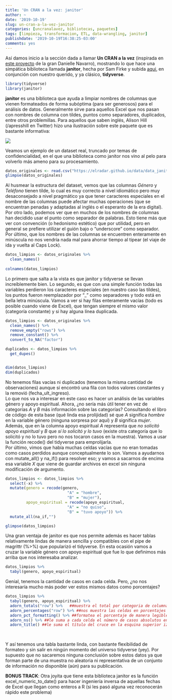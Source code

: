 ```yaml
---
title: 'Un CRAN a la vez: janitor'
author: ~
date: '2019-10-19'
slug: un-cran-a-la-vez-janitor
categories: [uncranalavez, bibliotecas, paquetes]
tags: [limpieza, transformacion, ETL, data-wrangling, janitor]
publishdate: '2019-10-19T16:38:25-03:00'
comments: yes
---
```


Así damos inicio a la sección dada a llamar **Un CRAN a la vez** (inspirada en [este proyecto](https://djnavarro.net/post/a-random-walk-on-cran/) de la gran Danielle Navarro), mostrando lo que hace una simpática biblioteca llamada **janitor**, hecha por Sam Firke y subida [aqui](https://github.com/sfirke/janitor), en conjunción con nuestro querido, y ya clásico, **tidyverse**.


```r

library(tidyverse)
library(janitor)

```

**janitor** es una biblioteca que ayuda a limpiar nombres de columnas que vienen formateados de forma subóptima (para ser generosos) para el análisis de datos. Generalmente sirve para aquellos Excel que nos pasan con nombres de columna con tildes, puntos como separadores, duplicados, entre otros problemillas. Para aquellos que saben inglés, Alison Hill (/apresshill en Twitter) hizo una ilustración sobre este paquete que es bastante informativa:


![](https://pbs.twimg.com/media/ED1UxS4U8AEh31k?format=jpg&name=medium)


Veamos un ejemplo de un dataset real, truncado por temas de confidencialidad, en el que una biblioteca como janitor nos vino al pelo para volverlo más ameno para su procesamiento.


```r


datos_originales <- read.csv("https://elradar.github.io/data/data_janitor.csv", encoding = "latin1")
glimpse(datos_originales)

```

Al husmear la estructura del dataset, vemos que las columnas *Género* y *Teléfono* tienen tilde, lo cual es muy correcto a nivel idiomático pero muy desaconsejado a nivel pragmático ya que tener caracteres especiales en el nombre de  las columnas puede afectar muchas operaciones (que se encuentran penadas y adaptadas al inglés o el esperanto de la era digital). <br/>
Por otro lado, podemos ver que en muchos de los nombres de columnas han decidido usar el punto como separador de palabras. Esto tiene más que ver con convención (o hedonismo estético) que por utilidad, pero en general se prefiere utilizar el guión bajo o "underscore" como separador. Por último, que los nombres de las columnas se encuentren enteramente en minúscula no nos vendría nada mal para ahorrar tiempo al tipear (el viaje de ida y vuelta al Caps Lock).

```r

datos_limpios <- datos_originales %>% 
  clean_names()
  
colnames(datos_limpios)

```

 Lo primero que salta a la vista es que janitor y tidyverse se llevan increíblemente bien. Lo segundo, es que con una simple función todas las variables perdieron los caracteres especiales (en nuestro caso las tildes), los puntos fueron reemplazador por "_" como separadores y todo está en bella letra minúscula.
 Vamos a ver si hay filas enteramente vacías (todo es posible cuando viene de Excel), que tengan siempre el mismo valor (categoría constante) y si hay alguna línea duplicada.
 
```r

datos_limpios <- datos_originales %>% 
  clean_names() %>% 
  remove_empty("rows") %>% 
  remove_constant() %>% 
  convert_to_NA("factor")

duplicados <- datos_limpios %>% 
  get_dupes()


dim(datos_limpios)
dim(duplicados)

```
 
No tenemos filas vacías ni duplicados (tenemos la misma cantidad de observaciones) aunque sí encontró una fila con todos valores constantes y la removió (fecha_ult_ingreso). <br/>
Lo que nos va a interesar en este caso es hacer un análisis de las variables género y apoyo espiritual. Ahora, ¿no sería más útil tener en vez de categorías *A* y *B* más información sobre las categorías? Consultando el libro de código de esta base (qué linda esa prolijidad) sé que *A* significa *hombre* en la variable género (ninguna sorpresa por aquí) y *B* significa *mujer*. Además, que en la columna apoyo espiritual *A* representa que *no solicitó apoyo espiritual* y *B* que *sí lo solicitó y lo tuvo* (existe otra categoría que lo solicitó y no lo tuvo pero no nos tocaron casos en la muestra). Vamos a usar la función recode() del tidyverse para emprolijarla. <br/>
Por último, vimos que había muchas celdas vacías que no eran tomadas como casos perdidos aunque conceptualmente lo son. Vamos a ayudarnos con mutate_all() y na_if() para resolver eso; y vamos a sacarnos de encima esa variable *X* que viene de guardar archivos en excel sin ninguna modificación de argumento.


```r

datos_limpios <- datos_limpios %>% 
  select(-x) %>% 
  mutate(genero = recode(genero,
                           "A" = "hombre",
                           "B" = "mujer"),
         apoyo_espiritual = recode(apoyo_espiritual,
                           "A" = "no quiso",
                           "B" = "tuvo apoyo")) %>% 
  mutate_all(na_if,"")

glimpse(datos_limpios)

```



Una gran ventaja de janitor es que nos permite además es hacer tablas relativamente lindas de manera sencilla y compatibles con el pipe de magrittr (%>%) que popularizó el tidyverse. En esta ocasión vamos a cruzar la variable género con apoyo espiritual que fue lo que definimos más arriba que nos interesaba analizar.


```r

datos_limpios %>% 
  tabyl(genero, apoyo_espiritual)

```

Genial, tenemos la cantidad de casos en cada celda. Pero, ¿no nos interesaría mucho más poder ver estos mismos datos como porcentajes?


```r

datos_limpios %>% 
  tabyl(genero, apoyo_espiritual) %>% 
  adorn_totals("row") %>%   ##muestra el total por categoria de columna
  adorn_percentages("row") %>% ##nos muestra las celdas en porcentajes
  adorn_pct_formatting() %>% ##formatea el porcentaje de manera legible
  adorn_ns() %>% ##le suma a cada celda el número de casos absolutos entre paréntesis
  adorn_title() ##le suma el título del cruce en la esquina superior izquierda
  
  
```


Y así tenemos una tabla bastante linda, con bastante flexibilidad de formateo y sin salir en ningún momento del universo tidyverse (yey). Por supuesto que no sacaremos ninguna conclusión sobre estos datos ya que forman parte de una muestra no aleatoria ni representativa de un conjunto de información no disponible (aún) para su publicación. <br/>

**BONUS TRACK**: Otra joyita que tiene esta biblioteca janitor es la función excel_numeric_to_date() para hacer ingeniería inversa de aquellas fechas de Excel que llegan como enteros a R (si les pasó alguna vez reconocerán rápido este problema)